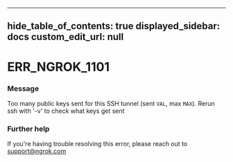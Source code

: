 
---
hide_table_of_contents: true
displayed_sidebar: docs
custom_edit_url: null
---


# ERR_NGROK_1101

### Message
Too many public keys sent for this SSH tunnel (sent `VAL`, max `MAX`).
Rerun ssh with '-v' to check what keys get sent

### Further help
If you're having trouble resolving this error, please reach out to [support@ngrok.com](mailto:support@ngrok.com?subject=Help%20with%20ERR_NGROK_1101)


<ErrorDetails error='err_ngrok_1101' />
